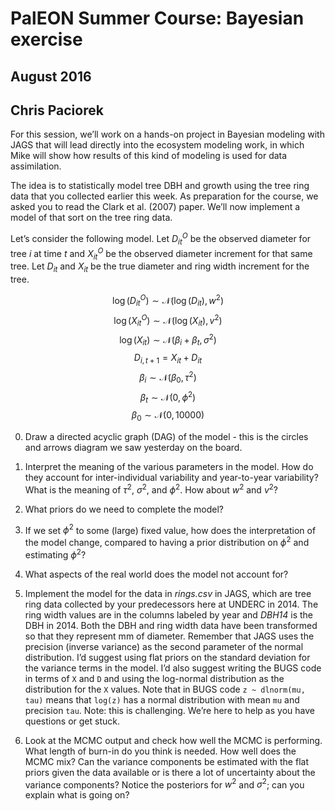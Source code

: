 # PalEON Summer Course: Bayesian exercise
## August 2016
## Chris Paciorek

For this session, we'll work on a hands-on project in Bayesian modeling with JAGS that will lead directly into the ecosystem modeling work, in which Mike will show how results of this kind of modeling is used for data assimilation.

The idea is to statistically model tree DBH and growth using the tree ring data that you collected earlier this week.  As preparation for the course, we asked you to read the Clark et al. (2007) paper. We'll now implement a model of that sort on the tree ring data. 

Let's consider the following model. Let $D_{it}^O$ be the observed diameter for tree $i$ at time $t$ and $X_{it}^O$ be the observed diameter increment for that same tree. Let $D_{it}$ and $X_{it}$ be the true diameter and ring width increment for the tree. 

$$
\log(D_{it}^O) \sim \mathcal{N}(\log(D_{it}), w^2)
$$
$$
\log(X_{it}^O) \sim \mathcal{N}(\log(X_{it}), v^2)
$$
$$
\log(X_{it}) \sim \mathcal{N}( \beta_i + \beta_t, \sigma^2)
$$
$$
D_{i,t+1} = X_{it} + D_{it}
$$
$$
\beta_i \sim \mathcal{N}(\beta_0, \tau^2)
$$
$$
\beta_t \sim \mathcal{N}(0, \phi^2)
$$
$$
\beta_0 \sim \mathcal{N}(0, 10000)  
$$

0. Draw a directed acyclic graph (DAG) of the model - this is the circles and arrows diagram we saw yesterday on the board.

1. Interpret the meaning of the various parameters in the model. How do they account for inter-individual variability and year-to-year variability? What is the meaning of $\tau^2$, $\sigma^2$, and $\phi^2$. How about $w^2$ and $v^2$?

2. What priors do we need to complete the model?

3. If we set $\phi^2$ to some (large) fixed value, how does the interpretation of the model change, compared to having a prior distribution on $\phi^2$ and estimating $\phi^2$?

4. What aspects of the real world does the model not account for?

5. Implement the model for the data in *rings.csv* in JAGS, which are tree ring data collected by your predecessors here at UNDERC in 2014. The ring width values are in the columns labeled by year and *DBH14* is the DBH in 2014. Both the DBH and ring width data have been transformed so that they represent mm of diameter. Remember that JAGS uses the precision (inverse variance) as the second parameter of the normal distribution.  I'd suggest using flat priors on the standard deviation for the variance terms in the model. I'd also suggest writing the BUGS code in terms of `X` and `D` and using the log-normal distribution as the distribution for the `X` values. Note that in BUGS code `z ~ dlnorm(mu, tau)` means that `log(z)` has a normal distribution with mean `mu` and precision `tau`. Note: this is challenging. We're here to help as you have questions or get stuck.

6. Look at the MCMC output and check how well the MCMC is performing. What length of burn-in do you think is needed. How well does the MCMC mix?  Can the variance components be estimated with the flat priors given the data available or is there a lot of uncertainty about the variance components? Notice the posteriors for $w^2$ and $\sigma^2$; can you explain what is going on?
